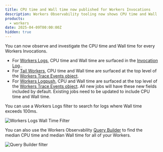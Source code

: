 ```yaml
---
title: CPU time and Wall time now published for Workers Invocations
description: Workers Observability tooling now shows CPU time and Wall time for a Workers Invocation.
products:
  - workers
date: 2025-04-09T00:00:00Z
hidden: true
---
```


You can now observe and investigate the CPU time and Wall time for every Workers Invocations.

- For [Workers Logs](/workers/observability/logs/workers-logs), CPU time and Wall time are surfaced in the [Invocation Log](/workers/observability/logs/workers-logs/#invocation-logs)..
- For [Tail Workers](/workers/observability/logs/tail-workers), CPU time and Wall time are surfaced at the top level of the [Workers Trace Events object](/logs/reference/log-fields/account/workers_trace_events).
- For [Workers Logpush](/workers/observability/logs/logpush), CPU and Wall time are surfaced at the top level of the [Workers Trace Events object](/logs/reference/log-fields/account/workers_trace_events). All new jobs will have these new fields included by default. Existing jobs need to be updated to include CPU time and Wall time.

You can use a Workers Logs filter to search for logs where Wall time exceeds 100ms.

![Workers Logs Wall Time Filter](src/assets/images/changelog/workers/observability/2025-04-09-wall-time-filter.png)

You can also use the Workers Observability [Query Builder](https://dash.cloudflare.com/?to=/:account/workers-and-pages/observability/investigate) to find the median CPU time and median Wall time for all of your Workers.

![Query Builder filter](src/assets/images/changelog/workers/observability/2025-04-09-query-builder.png)
